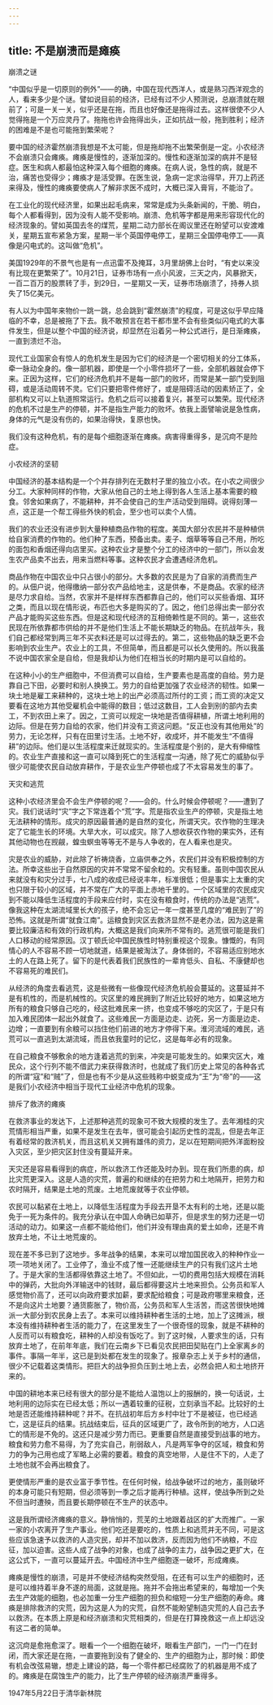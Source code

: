 ```yaml
---
---
---
```

title: 不是崩溃而是瘫痪
---




崩溃之谜

“中国似乎是一切原则的例外”——的确，中国在现代西洋人，或是熟习西洋观念的人，看来多少是个谜。譬如说目前的经济，已经有过不少人预测说，总崩溃就在眼前了；可是一关一关，似乎还是在拖，而且也好像还是拖得过去。这样很使不少人觉得拖是一个万应灵丹了。拖拖也许会拖得出头，正如抗战一般，拖到胜利；经济的困难是不是也可能拖到繁荣呢？

要中国的经济霍然崩溃我想是不太可能，但是拖却拖不出繁荣倒是一定。小农经济不会崩溃只会瘫痪。瘫痪是慢性的，逐渐加深的。慢性和逐渐加深的病并不是轻症。医生和病人都最怕这种深入每个细胞的瘫痪。在病人说，急性的病，就是不治，痛苦也受得少；瘫痪才是活受罪。在医生说，急病一定求治得早，开刀上药还来得及，慢性的瘫痪要使病人了解非求医不成时，大概已深入膏肓，不能治了。

在工业化的现代经济里，如果出起毛病来，常常是成为头条新闻的，干脆、明白，每个人都看得到，因为没有人能不受影响。崩溃、危机等字都是用来形容现代化的经济现象的。譬如英国去冬的煤荒，星期二动力部长在阁议里还在盼望可以安渡难关，星期五宣布紧急方案，星期一半个英国停电停工，星期三全国停电停工——真像是闪电式的。这叫做“危机”。

美国1929年的不景气也是有一点迅雷不及掩耳，3月里胡佛上台时，“有史以来没有比现在更繁荣了”。10月21日，证券市场有一点小风波，三天之内，风暴掀天，一百二百万的股票转了手，到29日，一星期又一天，证券市场崩溃了，持券人损失了15亿美元。

有人以为中国年来物价一跳一跳，总会跳到“霍然崩溃”的程度，可是这似乎早应降临的不幸，总是被拖了下去。我不敢预言在若干都市里不会有些类似闪电式的大事件发生，但是以整个中国的经济说，却显然在沿着另一种公式进行，是日渐瘫痪，一直到溃烂不治。

现代工业国家会有惊人的危机发生是因为它们的经济是一个密切相关的分工体系，牵一脉动全身的。像一部机器，即使是一个小零件损坏了一些，全部机器就会停下来。正因为这样，它们的经济危机并不是每一部门的败坏，而常是某一部门受到阻碍，或是活动周转不灵。它们只要把零件修好了，或是阻碍活动的因素矫正了，全部机构又可以上轨道照常运行。危机之后可以接着复兴，甚至可以繁荣。现代经济的危机不过是生产的停顿，并不是指生产能力的败坏。依我上面譬喻说是急性病，身体的元气是没有伤的，如果治得快，复原也快。

我们没有这种危机，有的是每个细胞逐渐在瘫痪。病害得重得多，是沉疴不是险症。

小农经济的坚韧

中国经济的基本结构是一个个并存排列在无数村子里的独立小农。在小农之间很少分工。大家种同样的作物，大家从他自己的土地上得到各人生活上基本需要的粮食。邻舍如果病了，不能耕种，并不会使自己的生产活动受到阻碍。说得刻薄一点，这正是一个帮工得些外快的机会，至少也可以卖个人情。

我们的农业还没有进步到大量种植商品作物的程度。美国大部分农民并不是种植供给自家消费的作物的。他们种了东西，预备出卖。麦子、烟草等等自己不用，所吃的面包和香烟还得向店里买。这种农业才是整个分工的经济中的一部门，所以会发生农产品卖不出去，用来当燃料等事。这种农民才会遭遇经济危机。

商品作物在中国农业中只占很小的部分。大多数的农民是为了自家的消费而生产的。从佃户说，他得缴纳一部分农产品给地主，这是供奉，不是商品。农家的经济是尽力求自给。当然，农家并不是样样东西都靠自己的，他们可以买些香烟、耳环之类，而且以现在情形说，布匹也大多是购买的了。因之，他们总得出卖一部分农产品才能购买这些东西。但是这和现代经济的互相倚赖性是不同的。第一，这些农民现在所依靠都市供给的并不是他们生活上不能长期缺乏的物品。在抗战年头，我们自己都经常到两三年不买衣料还是可以过得去的。第二，这些物品的缺乏更不会影响到农业生产。农业上的工具，不但简单，而且都是可以长久使用的。所以我虽不说中国农家全是自给，但是我却认为他们在相当长的时期内是可以自给的。

在这种小小的生产细胞中，不但消费可以自给，生产要素也是高度的自给。劳力是靠自己下田，必要时和别人换换工。劳力的自给更加强了农业经济的韧性。如果一块土地是雇工来耕种的，这块土地上的出产必须高过所付的工资；而工资的决定又要看在这地方其他受雇机会中能得的数目；低过这数目，工人会到别的部内去卖工，不到农田上来了。因之，工资可以规定一块地是否值得耕植，所谓土地利用的边际。但是在劳力自给的农家，他们并没有工资这问题。“反正也没有其他用处”的劳力，无论怎样，只有在田里讨生活。土地不好，收成坏，并不能发生“不值得耕”的边际。他们是以生活程度来迁就现实的。生活程度是个别的，是大有伸缩性的。农业生产直接和这一直可以降到死亡的生活程度一沟通，除了死亡的威胁似乎很少可能使农民自动放弃耕作，于是农业生产停顿也成了不太容易发生的事了。

天灾和逃荒

这种小农经济里会不会生产停顿的呢？——会的。什么时候会停顿呢？——遭到了灾。我们说话时“灾”字之下常连着个“荒”字。荒是指农业生产的停顿，灾是指土地无法耕种的情形。成灾的原因最普通的是自然的变化，所谓天灾。农作物的生理决定了它能生长的环境。大旱大水，可以成灾。除了人想收获农作物的果实外，还有其他动物也在觊觎，蝗虫螟虫等等无不是与人争收的，在人看来也是灾。

灾是农业的威胁，对此除了祈祷烧香，立庙供奉之外，农民们并没有积极控制的方法。所幸这些出于自然原因的灾并不常常不留余粒的。灾有轻重。虽则中国农民从来就没有和灾分过手，七八成的收成已经说丰年，标准很低；但是事实上太重的灾也只限于较小的区域，并不常在广大的平面上赤地千里的。一个区域里的农民成灾到不能以降低生活程度的手段来应付时，实在没有粮食时，传统的办法是“逃荒”。像我这种在太湖流域里长大的孩子，绝不会忘记一年一度甚至几度的“难民到了”的恐怖。这就是所谓“就食江南”。运粮食到灾区去救济显然不是老办法，因为这是需要比较廉洁和有效的行政机构，大概这是我们向来所不常有的。逃荒很可能是我们人口移动的经常原因。汉丁顿氏论中国民族性时特别重视这个现象。慷慨的，有同情心的人不容易不顾一切地就道，结果是被淘汰了。身体弱的，不容易适应别地水土的人在路上死了。留下的是代表着我们民族性的一辈肯低头、自私、不康健却也不容易死的难民们。

从经济的角度去看逃荒，这是些微有一些像现代经济危机般会蔓延的。这蔓延并不是有机性的，而是机械性的。灾区里的难民拥到了附近比较好的地方，如果这地方所有的粮食只够自己吃的，经这批难民来一挤，也变成不够吃的灾区了，于是只有加入难民团体一起出外就食了。这些难民一方面是边走、边死，另一方面是边走、边增；一直要到有余粮可以挡住他们前进的地方才停得下来。淮河流域的难民，逃荒可以一直逃到太湖流域，而且依我童时的记忆，这是每年必有的现象。

在自己粮食不够敷余的地方逢着逃荒的到来，冲突是可能发生的。如果灾区大，难民众，这个行列不能不借武力来获得救济时，也就成了我们历史上常见的各种各式的所谓“寇”和“贼”了，但是也有不少是从这些贱称中蜕变成为“王”为“帝”的——这是我们小农经济中相当于现代工业经济中危机的现象。

排斥了救济的瘫痪

在救济事业的发达下，上述那种逃荒的现象可不致大规模的发生了。去年湘桂的灾荒情形相当严重，如果不是发生在去年，很可能会引起历史性的混乱，但是去年正有着经常的救济机关，而且这机关又拥有雄伟的资力，足以在短期间把外洋面粉投入灾区，至少把灾区封住没有蔓延开来。

天灾还是容易看得到的病症，所以救济工作还能及时办到。现在我们所患的病，却比灾荒更深入。这是人造的灾荒，普遍的和继续的在把劳力和土地隔开，把劳力和农时隔开，结果是土地的荒废。土地荒废就等于农业停顿。

农民可以黏紧在土地上，以降低生活程度为手段去开垦不太有利的土地，还是以能免于一死为条件的。我充分承认在中国人命确已如草芥，但是求生的努力还是一切活动的动力。如果这一点都不能给他们，他们并没有理由真的爱土如命，还是不肯放弃土地，不让土地荒废的。

现在差不多已到了这地步。多年战争的结果，本来可以增加国民收入的种种作业一项一项地关闭了。工业停了，渔业不成了惟一还能继续生产的只有我们这片土地了。于是大家的生活都得依靠这土地了。不但如此，一切的费用包括大规模在消耗中的弹药，大批向外洋输送中的钱财，最后都得要这片土地来担负。公务员和军人感觉物价高了，还可以向政府要求加薪，要求配给粮食；可是政府哪里来粮食，还不是向这片土地要？通货膨胀了，物价高，公务员和军人生活苦，而这苦很快地摊派一大部分到农民身上去了。本来可以维持耕种者生活的土地，加上了这摊派，根本没有维持耕种者生活的能力了，在这里发生了一个很奇怪的现象，就是不耕种的人反而可以有粮食吃，耕种的人却没有饭吃了。到了这时候，人要求生的话，只有放弃土地了，在前年年底，我们在云南乡下已看见农民把田契贴在门上全家离乡的事件。事隔一年半，这已是到处都在发生的现象了。报章杂志上关于乡村的通信，很少不记载着这类情形。把巨大的战争担负压到土地上去，必然会把人和土地挤开来的。

中国的耕地本来已经有很大的部分是不能给人温饱以上的报酬的，换一句话说，土地利用的边际实在已经太低；所以一遇着较重的征税，立刻承当不起。比较好的土地是否还能维持耕种呢？并不。在抗战初年后方乡村中壮丁不是被征，也已经逃亡，这是征兵的结果。抗战结束后，征兵的区域更广了，政令所到的地方，人口逃亡的情形是不免的。这还只是减少劳力而已。更重要自然是直接受到战事的地方。粮食和劳力愈不易得，为了充实自己，削弱敌人，凡是两军争夺的区域，粮食和劳力的争为己用也成了军略上必需的要着。粮食的真空地带，人是住不下的，人走了土地也就不会再出粮食了。

更使情形严重的是农业富于季节性。在任何时候，给战争破坏过的地方，虽则破坏的本身可能只有短期，但必须等到一季之后才能再行种植。这样，使战争所到之处不但当时遭殃，而且要长期停顿在不生产的状态中。

这是我所谓经济瘫痪的意义。静悄悄的，荒芜的土地跟着战区的扩大而推广。一家一家的小农离开了生产事业。他们吃还是要吃的，性质上和逃荒并无不同，可是这些应该急速予以救济的人造灾民，却并不加以救济，反而因为他们不纳粮，不应征，加以迫害。这些人成了战争的对象，也成了战争的主力，战争因之更扩大，在这公式下，一直可以蔓延开去。中国经济中生产细胞逐一破坏，形成瘫痪。

瘫痪是慢性的崩溃，可是并不使经济结构突然受阻，在还有可以生产的细胞时，还是可以维持着半身不遂的局面，这就是拖。拖并不会拖出希望来的，每增加一个失去生产效能的细胞，也必加重一分生产细胞的担负和缩短一分生产细胞的寿命。瘫痪是排除救济的灾荒，因为这是人为的灾荒，自然不能盼望制造灾荒的人自己去予以救济。在本质上原是和经济崩溃和灾荒相类的，但是在打算挽救这一点上却远没有这二者的简单。

这沉疴是愈拖愈深了。眼看一个一个细胞在破坏，眼看生产部门，一门一门在封闭，而大家还是在拖，一直要拖到没有了健全的、生产的细胞为止，那时候：即使有机会改弦易辙，想走上建设的路，每一个零件都已经腐败了的机器是用不成了的。瘫痪是在腐蚀生产的能力，比了生产停顿的经济崩溃严重得多。

1947年5月22日于清华新林院